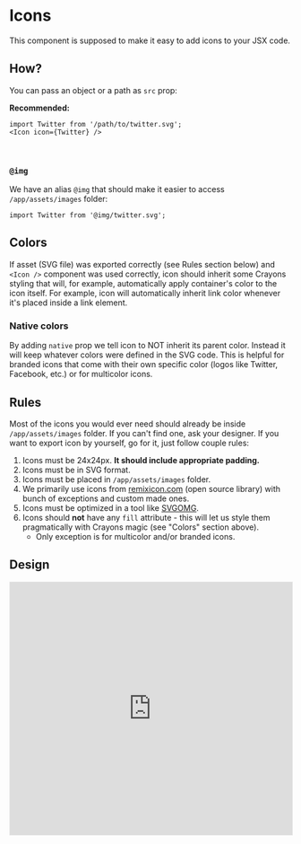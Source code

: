 # Icons

This component is supposed to make it easy to add icons to your JSX code.

## How?

You can pass an object or a path as `src` prop:

**Recommended:**

```
import Twitter from '/path/to/twitter.svg';
<Icon icon={Twitter} />
```

<br />

### `@img`

We have an alias `@img` that should make it easier to access `/app/assets/images` folder:

```
import Twitter from '@img/twitter.svg';
```

## Colors

If asset (SVG file) was exported correctly (see Rules section below) and `<Icon />` component was used correctly,
icon should inherit some Crayons styling that will, for example, automatically apply container's color to the icon itself.
For example, icon will automatically inherit link color whenever it's placed inside a link element.

### Native colors

By adding `native` prop we tell icon to NOT inherit its parent color.
Instead it will keep whatever colors were defined in the SVG code.
This is helpful for branded icons that come with their own specific color (logos like Twitter, Facebook, etc.) or for multicolor icons.

## Rules

Most of the icons you would ever need should already be inside `/app/assets/images` folder. If you can't find one, ask your designer.
If you want to export icon by yourself, go for it, just follow couple rules:

1. Icons must be 24x24px. **It should include appropriate padding.**
2. Icons must be in SVG format.
3. Icons must be placed in `/app/assets/images` folder.
4. We primarily use icons from [remixicon.com](http://remixicon.com/) (open source library) with bunch of exceptions and custom made ones.
5. Icons must be optimized in a tool like [SVGOMG](https://jakearchibald.github.io/svgomg/).
6. Icons should **not** have any `fill` attribute - this will let us style them pragmatically with Crayons magic (see "Colors" section above).
   - Only exception is for multicolor and/or branded icons.

## Design

<iframe
  style="border: 1px solid rgba(0, 0, 0, 0.1);"
  width="100%"
  height="450"
  src="https://www.figma.com/embed?embed_host=share&url=https%3A%2F%2Fwww.figma.com%2Ffile%2FgHpwugeu9jFGW4d9u3ReuR%2FCrayons%3Fnode-id%3D1%253A163"
  allowfullscreen
></iframe>
